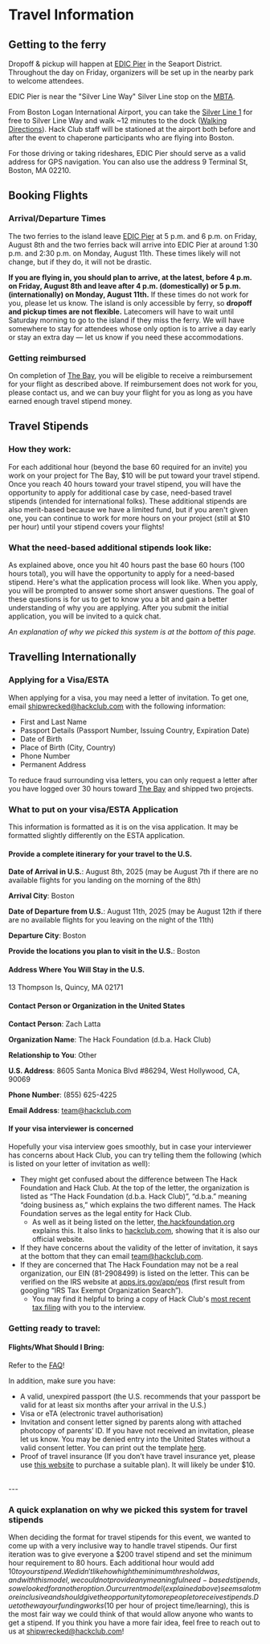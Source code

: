 # Travel Information

## Getting to the ferry
Dropoff & pickup will happen at [EDIC Pier](https://maps.app.goo.gl/kMFxHkyxW6pCVzGF7) in the Seaport District. Throughout the day on Friday, organizers will be set up in the nearby park to welcome attendees.

EDIC Pier is near the "Silver Line Way" Silver Line stop on the [MBTA](https://www.mbta.com/).

From Boston Logan International Airport, you can take the [Silver Line 1](https://www.mbta.com/schedules/741/line?schedule_direction[direction_id]=1) for free to Silver Line Way and walk ~12 minutes to the dock ([Walking Directions](https://www.google.com/maps/dir/Silver+Line+Way,+Boston,+MA+02210/EDIC+Pier,+Boston,+MA+02210/@42.3454298,-71.0435438,16z/data=!4m14!4m13!1m5!1m1!1s0x89e37a82db2f586d:0x85888304a6356a47!2m2!1d-71.038801!2d42.347241!1m5!1m1!1s0x89e37a9b7c02e055:0x734f992490b01b85!2m2!1d-71.037234!2d42.3433798!3e2!5m1!1e1)). Hack Club staff will be stationed at the airport both before and after the event to chaperone participants who are flying into Boston.

For those driving or taking rideshares, EDIC Pier should serve as a valid address for GPS navigation. You can also use the address 9 Terminal St, Boston, MA 02210.

## Booking Flights

### Arrival/Departure Times

The two ferries to the island leave [EDIC Pier](https://maps.app.goo.gl/kMFxHkyxW6pCVzGF7) at 5 p.m. and 6 p.m. on Friday, August 8th and the two ferries back will arrive into EDIC Pier at around 1:30 p.m. and 2:30 p.m. on Monday, August 11th. These times likely will not change, but if they do, it will not be drastic.

**If you are flying in, you should plan to arrive, at the latest, before 4 p.m. on Friday, August 8th and leave after 4 p.m. (domestically) or 5 p.m. (internationally) on Monday, August 11th.**
If these times do not work for you, please let us know. The island is only accessible by ferry, so **dropoff and pickup times are not flexible.** Latecomers will have to wait until Saturday morning to go to the island if they miss the ferry. We will have somewhere to stay for attendees whose only option is to arrive a day early or stay an extra day — let us know if you need these accommodations.

### Getting reimbursed

On completion of [The Bay](/info/the-bay), you will be eligible to receive a reimbursement for your flight as described above. If reimbursement does not work for you, please contact us, and we can buy your flight for you as long as you have earned enough travel stipend money.

## Travel Stipends

### How they work:

For each additional hour (beyond the base 60 required for an invite\) you work on your project for The Bay, $10 will be put toward your travel stipend. Once you reach 40 hours toward your travel stipend, you will have the opportunity to apply for additional case by case, need-based travel stipends (intended for international folks). These additional stipends are also merit-based because we have a limited fund, but if you aren't given one, you can continue to work for more hours on your project (still at $10 per hour) until your stipend covers your flights\!

### What the need-based additional stipends look like:

As explained above, once you hit 40 hours past the base 60 hours (100 hours total), you will have the opportunity to apply for a need-based stipend. Here's what the application process will look like. When you apply, you will be prompted to answer some short answer questions. The goal of these questions is for us to get to know you a bit and gain a better understanding of why you are applying. After you submit the initial application, you will be invited to a quick chat. 

*An explanation of why we picked this system is at the bottom of this page.*

## Travelling Internationally

### Applying for a Visa/ESTA

When applying for a visa, you may need a letter of invitation. To get one, email [shipwrecked@hackclub.com](mailto:shipwrecked@hackclub.com) with the following information: 

* First and Last Name
* Passport Details (Passport Number, Issuing Country, Expiration Date)
* Date of Birth
* Place of Birth (City, Country)
* Phone Number
* Permanent Address

To reduce fraud surrounding visa letters, you can only request a letter after you have logged over 30 hours toward [The Bay](/info/the-bay) and shipped two projects. 

### What to put on your visa/ESTA Application

This information is formatted as it is on the visa application. It may be formatted slightly differently on the ESTA application.

#### Provide a complete itinerary for your travel to the U.S.

**Date of Arrival in U.S.**: August 8th, 2025 (may be August 7th if there are no available flights for you landing on the morning of the 8th)

**Arrival City**: Boston

**Date of Departure from U.S.**: August 11th, 2025 (may be August 12th if there are no available flights for you leaving on the night of the 11th)

**Departure City**: Boston

**Provide the locations you plan to visit in the U.S.**: Boston

#### Address Where You Will Stay in the U.S.
13 Thompson Is, Quincy, MA 02171


#### Contact Person or Organization in the United States

**Contact Person**: Zach Latta

**Organization Name**: The Hack Foundation (d.b.a. Hack Club)

**Relationship to You**: Other

**U.S. Address**: 8605 Santa Monica Blvd #86294, West Hollywood, CA, 90069

**Phone Number**: (855) 625-4225

**Email Address**: team@hackclub.com


#### If your visa interviewer is concerned

Hopefully your visa interview goes smoothly, but in case your interviewer has concerns about Hack Club, you can try telling them the following (which is listed on your letter of invitation as well):

* They might get confused about the difference between The Hack Foundation and Hack Club. At the top of the letter, the organization is listed as “The Hack Foundation (d.b.a. Hack Club)”, “d.b.a.” meaning “doing business as,” which explains the two different names. The Hack Foundation serves as the legal entity for Hack Club.
    * As well as it being listed on the letter, [the.hackfoundation.org](https://the.hackfoundation.org) explains this. It also links to [hackclub.com](https://hackclub.com/), showing that it is also our official website.
* If they have concerns about the validity of the letter of invitation, it says at the bottom that they can email team@hackclub.com. 
* If they are concerned that The Hack Foundation may not be a real organization, our EIN (81-2908499) is listed on the letter. This can be verified on the IRS website at [apps.irs.gov/app/eos](https://apps.irs.gov/app/eos) (first result from googling “IRS Tax Exempt Organization Search”).
    * You may find it helpful to bring a copy of Hack Club's [most recent tax filing](https://apps.irs.gov/pub/epostcard/cor/812908499_202212_990_2024011022205181.pdf) with you to the interview.

### Getting ready to travel:

#### Flights/What Should I Bring:

Refer to the [FAQ](/info/faq)!

In addition, make sure you have:

* A valid, unexpired passport (the U.S. recommends that your passport be valid for at least six months after your arrival in the U.S.)
* Visa or eTA (electronic travel authorisation)
* Invitation and consent letter signed by parents along with attached photocopy of parents’ ID. If you have not received an invitation, please let us know. You may be denied entry into the United States without a valid consent letter. You can print out the template [here](https://docs.google.com/document/d/1FYepPBVY0qqr8HCporME-pYu8H9DB4zwR8Y6mqa0PB0/edit?tab=t.0).
* Proof of travel insurance (If you don’t have travel insurance yet, please use [this website](https://www.visitorscoverage.com/visitor-insurance/) to purchase a suitable plan). It will likely be under $10.


<br/>
---

### A quick explanation on why we picked this system for travel stipends

When deciding the format for travel stipends for this event, we wanted to come up with a very inclusive way to handle travel stipends. Our first iteration was to give everyone a $200 travel stipend and set the minimum hour requirement to 80 hours. Each additional hour would add $10 to your stipend. We didn't like how high the minimum threshold was, and with this model, we could not provide any meaningful need-based stipends, so we looked for another option. Our current model (explained above) seems a lot more inclusive and should give the opportunity to more people to receive stipends. Due to the way our funding works ($10 per hour of project time/learning), this is the most fair way we could think of that would allow anyone who wants to get a stipend. If you think you have a more fair idea, feel free to reach out to us at [shipwrecked@hackclub.com](mailto:shipwrecked@hackclub.com)\!

